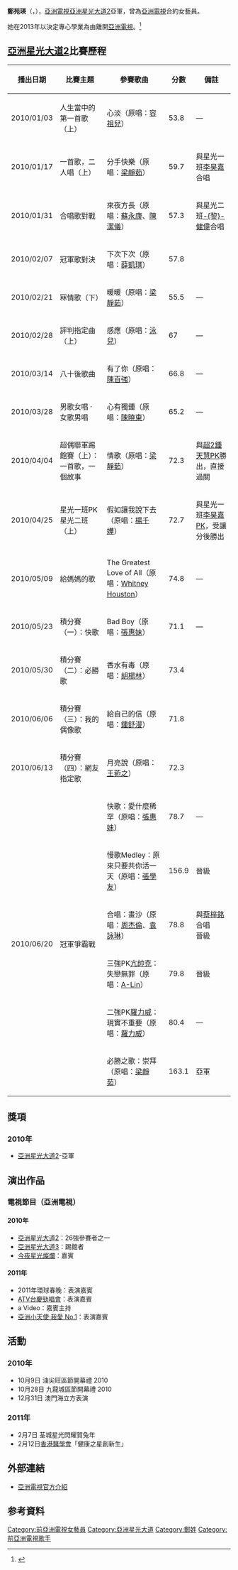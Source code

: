 
{{藝人
| 姓名 = 鄭苑瑛
| 類型 = 女歌手
| 英文名 = Cathy Cheng
| 綽號 = 
| 出生日期 =  {{birth date and age|1990|5|10}}
| 出生地點 = 
| 國籍 = [[中國|中國]]
| 教育程度 = 
| 配偶 = 
| 音樂類型 = 
| 職業 = 學生
| 宗教信仰 = 
| 活躍年代 = 2010年至2013年
| 唱片公司 = 
| 經紀公司 = 無
| 相關團體 = 
| 網站 = 
| 
}}

'''鄭苑瑛'''（{{lang|en|Cathy Cheng}}，{{bd|1990年|5月10日}}），[[亞洲電視|亞洲電視]][[亞洲星光大道_(第二屆)|亞洲星光大道2]]亞軍，曾為[[亞洲電視|亞洲電視]]合約女藝員。

她在2013年以決定專心學業為由離開[[亞洲電視|亞洲電視]]。<ref>{{Cite web |url=https://www.facebook.com/photo.php?fbid=10151170045202251&set=a.411032167250.190586.219195502250&type=1&theater |title=存档副本 |accessdate=2013-09-28 |archive-date=2019-06-14 |archive-url=https://web.archive.org/web/20190614054845/https://www.facebook.com/photo.php?fbid=10151170045202251&set=a.411032167250.190586.219195502250&type=1&theater |dead-url=no }}</ref>

== [[亞洲星光大道_(第二屆)|亞洲星光大道2]]比賽歷程 ==
{| class="wikitable" style="width: 100%"
|-
!播出日期!!比賽主題!!參賽歌曲!!分數!!備註
|-
| 2010/01/03 ||人生當中的第一首歌（上）||心淡（原唱：[[容祖兒|容祖兒]]）||53.8|| —
|-
| 2010/01/17 ||一首歌，二人唱（上）||分手快樂（原唱：[[梁靜茹|梁靜茹]]）||59.7|| 與星光一班[[李昊嘉|李昊嘉]]合唱 <br>
|-
| 2010/01/31 ||合唱歌對戰||來夜方長（原唱：[[蘇永康|蘇永康]]、[[陳潔儀_(新加坡)|陳潔儀]]）||57.3|| 與星光二班[[黎健偉|-{黎}-健偉]]合唱<br>
|-
| 2010/02/07 ||冠軍歌對決||下次下次（原唱：[[薛凱琪|薛凱琪]]）||57.8|| 
|-
| 2010/02/21 ||冧情歌（下）||暖暖（原唱：[[梁靜茹|梁靜茹]]）||55.5|| —
|-
| 2010/02/28 ||評判指定曲（上）||感應（原唱：[[泳兒|泳兒]]）||67|| —
|-
| 2010/03/14 ||八十後歌曲||有了你（原唱：[[陳百強|陳百強]]）||66.8|| —
|-
| 2010/03/28 ||男歌女唱 ‧ 女歌男唱||心有獨鍾（原唱：[[陳曉東|陳曉東]]）||65.2|| —
|-
| 2010/04/04 ||超偶聯軍踢館賽（上）：一首歌，一個故事||情歌（原唱：[[梁靜茹|梁靜茹]]）||72.3||  與[[超級偶像_(第二屆)|超2]][[鍾天慧|鍾天慧]]PK勝出，直接過關<br>
|-
| 2010/04/25 ||星光一班PK星光二班（上）||假如讓我說下去（原唱：[[楊千嬅|楊千嬅]]）||72.7||與星光一班[[李昊嘉|李昊嘉]]PK，受讓分後勝出
|-
| 2010/05/09 ||給媽媽的歌||The Greatest Love of All（原唱：[[Whitney_Houston|Whitney Houston]]）||74.8|| —
|-
| 2010/05/23 ||積分賽（一）：快歌||Bad Boy（原唱：[[張惠妹|張惠妹]]）||71.1|| —
|-
| 2010/05/30 ||積分賽（二）：必勝歌||香水有毒（原唱：[[胡楊林|胡楊林]]）||73.4|| 
|-
| 2010/06/06 ||積分賽（三）：我的偶像歌||給自己的信（原唱：[[鍾舒漫|鍾舒漫]]）||71.8|| 
|-
| 2010/06/13 ||積分賽（四）：網友指定歌||月亮說（原唱：[[王菀之|王菀之]]）||72.3|| 
|-
|rowspan=6|2010/06/20||rowspan=6|冠軍爭霸戰||快歌：愛什麼稀罕（原唱：[[張惠妹|張惠妹]]）||78.7|| —
|-
|慢歌Medley：原來只要共你活一天（原唱：[[張學友|張學友]]）||156.9||晉級
|-
|合唱：畫沙（原唱：[[周杰倫|周杰倫]]、[[袁詠琳|袁詠琳]]）||78.8||與[[蔡梓銘|蔡梓銘]]合唱<br>晉級
|-
|三強PK[[亢帥克|亢帥克]]：失戀無罪（原唱：[[A-Lin|A-Lin]]）||79.8||晉級
|-
|二強PK[[羅力威|羅力威]]：現實不重要（原唱：[[羅力威|羅力威]]）||80.4|| —
|-
|必勝之歌：崇拜（原唱：[[梁靜茹|梁靜茹]]）||163.1||亞軍
|}

==獎項==
===2010年===
*[[亞洲星光大道2|亞洲星光大道2]]-亞軍

== 演出作品 ==
=== 電視節目（亞洲電視） ===
====2010年====
* [[亞洲星光大道2|亞洲星光大道2]]：26強參賽者之一
* [[亞洲星光大道3|亞洲星光大道3]]：踢館者
* [[今夜星光燦爛|今夜星光燦爛]]：嘉賓

====2011年====
* 2011年環球春晚：表演嘉賓
* [[ATV台慶勁唱會|ATV台慶勁唱會]]：表演嘉賓
* a Video：嘉賓主持
*[[亞洲小天使‧我愛_No.1|亞洲小天使‧我愛 No.1]]：表演嘉賓

== 活動 ==
===2010年===
*10月9日 油尖旺區節開幕禮 2010
*10月28日 九龍城區節開幕禮 2010
*12月31日 澳門海立方表演
===2011年===
*2月7日 荃城星光閃耀賀兔年
*2月12日[[香港醫學會|香港醫學會]]「健康之星創新生」

==外部連結==
*[https://web.archive.org/web/20100623112527/http://www.hkatv.com/v3/infoprogram/09/asianmillionstarII/26.html 亞洲電視官方介紹]

{{start box}}
{{succession box|[[亢帥克|亢帥克]]|[[鄭昆洪|鄭昆洪]]|[[亞洲星光大道_(系列)|亞洲星光大道]]第二名|'''[[亞洲星光大道2|第二屆]]'''}}
{{end box}}

==参考資料==
{{reflist}}
{{星光家族}}

[[Category:前亞洲電視女藝員|Category:前亞洲電視女藝員]]
[[Category:亞洲星光大道|Category:亞洲星光大道]]
[[Category:鄭姓|Category:鄭姓]]
[[Category:前亞洲電視歌手|Category:前亞洲電視歌手]]